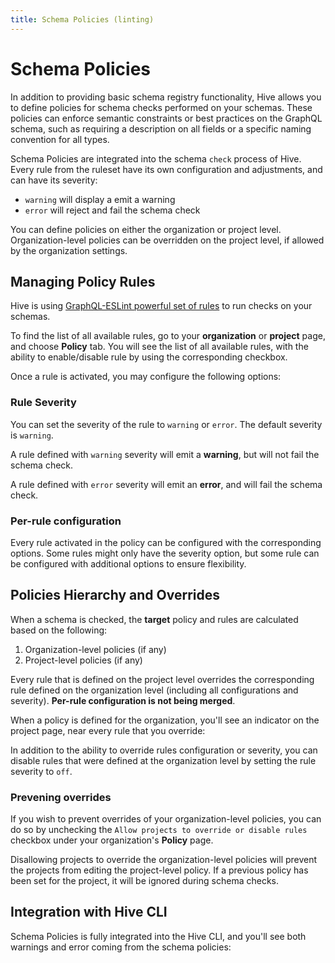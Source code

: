```yaml
---
title: Schema Policies (linting)
---
```



# Schema Policies

In addition to providing basic schema registry functionality, Hive allows you to define policies for
schema checks performed on your schemas. These policies can enforce semantic constraints or best
practices on the GraphQL schema, such as requiring a description on all fields or a specific naming
convention for all types.

Schema Policies are integrated into the schema `check` process of Hive. Every rule from the ruleset
have its own configuration and adjustments, and can have its severity:

- `warning` will display a emit a warning
- `error` will reject and fail the schema check

You can define policies on either the organization or project level. Organization-level policies can
be overridden on the project level, if allowed by the organization settings.

## Managing Policy Rules

Hive is using [GraphQL-ESLint powerful set of rules](https://the-guild.dev/graphql/eslint/rules) to
run checks on your schemas.

To find the list of all available rules, go to your **organization** or **project** page, and choose
**Policy** tab. You will see the list of all available rules, with the ability to enable/disable
rule by using the corresponding checkbox.

<NextImage
  alt="Schema Policy Overview"
  src={policyOverviewImage}
  className="mt-6 max-w-2xl rounded-lg drop-shadow-md"
/>

Once a rule is activated, you may configure the following options:

### Rule Severity

You can set the severity of the rule to `warning` or `error`. The default severity is `warning`.

<NextImage
  alt="Schema Policy Severity"
  src={policySeverityImage}
  className="w-sm mt-6 rounded-lg drop-shadow-md"
/>

A rule defined with `warning` severity will emit a **warning**, but will not fail the schema check.

A rule defined with `error` severity will emit an **error**, and will fail the schema check.

### Per-rule configuration

Every rule activated in the policy can be configured with the corresponding options. Some rules
might only have the severity option, but some rule can be configured with additional options to
ensure flexibility.

<NextImage
  alt="Policy Per-rule Configuration"
  src={policyRulesConfigImage}
  className="mt-6 max-w-2xl rounded-lg drop-shadow-md"
/>

## Policies Hierarchy and Overrides

When a schema is checked, the **target** policy and rules are calculated based on the following:

1. Organization-level policies (if any)
2. Project-level policies (if any)

Every rule that is defined on the project level overrides the corresponding rule defined on the
organization level (including all configurations and severity). **Per-rule configuration is not
being merged**.

When a policy is defined for the organization, you'll see an indicator on the project page, near
every rule that you override:

<NextImage
  alt="Override Policy Configuration"
  src={policyOverrideConfigImage}
  className="mt-6 max-w-2xl rounded-lg drop-shadow-md"
/>

In addition to the ability to override rules configuration or severity, you can disable rules that
were defined at the organization level by setting the rule severity to `off`.

<NextImage
  alt="Override Policy Severity"
  src={policyOverrideSeverityImage}
  className="mt-6 max-w-2xl rounded-lg drop-shadow-md"
/>

### Prevening overrides

If you wish to prevent overrides of your organization-level policies, you can do so by unchecking
the `Allow projects to override or disable rules` checkbox under your organization's **Policy**
page.

<Callout type="info">
  Disallowing projects to override the organization-level policies will prevent the projects from
  editing the project-level policy. If a previous policy has been set for the project, it will be
  ignored during schema checks.
</Callout>

## Integration with Hive CLI

Schema Policies is fully integrated into the Hive CLI, and you'll see both warnings and error coming
from the schema policies:

<NextImage
  alt="Hive CLI and Policy Warnings"
  src={cliPolicyWarningImage}
  className="mt-6 max-w-2xl rounded-lg drop-shadow-md"
/>

<NextImage
  alt="Hive CLI and Policy Errors"
  src={cliPolicyErrorImage}
  className="mt-6 max-w-2xl rounded-lg drop-shadow-md"
/>
